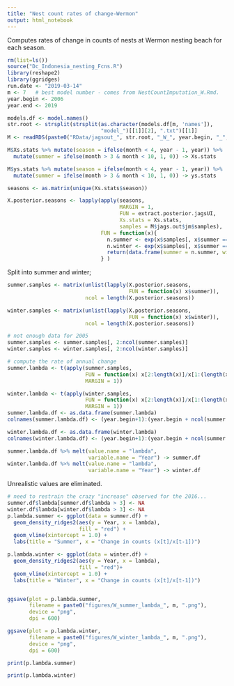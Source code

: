 ```yaml
---
title: "Nest count rates of change-Wermon"
output: html_notebook
---
```


Computes rates of change in counts of nests at Wermon nesting beach for each season.

```r
rm(list=ls())
source("Dc_Indonesia_nesting_Fcns.R")
library(reshape2)
library(ggridges)
run.date <- "2019-03-14"
m <- 7   # best model number - comes from NestCountImputation_W.Rmd.
year.begin <- 2006
year.end <- 2019

models.df <- model.names()
str.root <- strsplit(strsplit(as.character(models.df[m, 'names']), 
                              "model_")[[1]][2], ".txt")[[1]]
M <- readRDS(paste0("RData/jagsout_", str.root, "_W_", year.begin, "_", year.end, ".rds"))

M$Xs.stats %>% mutate(season = ifelse(month < 4, year - 1, year)) %>% 
  mutate(summer = ifelse(month > 3 & month < 10, 1, 0)) -> Xs.stats

M$ys.stats %>% mutate(season = ifelse(month < 4, year - 1, year)) %>% 
  mutate(summer = ifelse(month > 3 & month < 10, 1, 0)) -> ys.stats

seasons <- as.matrix(unique(Xs.stats$season))

X.posterior.seasons <- lapply(apply(seasons, 
                                    MARGIN = 1,
                                    FUN = extract.posterior.jagsUI, 
                                    Xs.stats = Xs.stats, 
                                    samples = M$jags.out$jm$samples),
                              FUN = function(x){
                                n.summer <- exp(x$samples[, x$summer == 1]) %>% rowSums() 
                                n.winter <- exp(x$samples[, x$summer == 0]) %>% rowSums() 
                                return(data.frame(summer = n.summer, winter = n.winter))
                              } )

```

Split into summer and winter;

```r
summer.samples <- matrix(unlist(lapply(X.posterior.seasons,
                                       FUN = function(x) x$summer)),
                         ncol = length(X.posterior.seasons))

winter.samples <- matrix(unlist(lapply(X.posterior.seasons,
                                       FUN = function(x) x$winter)),
                         ncol = length(X.posterior.seasons))

# not enough data for 2005
summer.samples <- summer.samples[, 2:ncol(summer.samples)]
winter.samples <- winter.samples[, 2:ncol(winter.samples)]

# compute the rate of annual change
summer.lambda <- t(apply(summer.samples,
                         FUN = function(x) x[2:length(x)]/x[1:(length(x) - 1)],
                         MARGIN = 1))

winter.lambda <- t(apply(winter.samples,
                         FUN = function(x) x[2:length(x)]/x[1:(length(x) - 1)],
                         MARGIN = 1))
summer.lambda.df <- as.data.frame(summer.lambda) 
colnames(summer.lambda.df) <- (year.begin+1):(year.begin + ncol(summer.lambda.df))

winter.lambda.df <- as.data.frame(winter.lambda)
colnames(winter.lambda.df) <- (year.begin+1):(year.begin + ncol(summer.lambda.df))

summer.lambda.df %>% melt(value.name = "lambda", 
                          variable.name = "Year") -> summer.df
winter.lambda.df %>% melt(value.name = "lambda", 
                          variable.name = "Year") -> winter.df

```

Unrealistic values are eliminated.

```r
# need to restrain the crazy "increase" observed for the 2016...
summer.df$lambda[summer.df$lambda > 3] <- NA
winter.df$lambda[winter.df$lambda > 3] <- NA
p.lambda.summer <- ggplot(data = summer.df) + 
  geom_density_ridges2(aes(y = Year, x = lambda),
                       fill = "red") + 
  geom_vline(xintercept = 1.0) +  
  labs(title = "Summer", x = "Change in counts (x[t]/x[t-1])")

p.lambda.winter <- ggplot(data = winter.df) + 
  geom_density_ridges2(aes(y = Year, x = lambda),
                       fill = "red")+ 
  geom_vline(xintercept = 1.0) +  
  labs(title = "Winter", x = "Change in counts (x[t]/x[t-1])")


ggsave(plot = p.lambda.summer,
       filename = paste0("figures/W_summer_lambda_", m, ".png"),
       device = "png",
       dpi = 600)

ggsave(plot = p.lambda.winter,
       filename = paste0("figures/W_winter_lambda_", m, ".png"),
       device = "png",
       dpi = 600)

```


```r
print(p.lambda.summer)
```

```r
print(p.lambda.winter)
```

